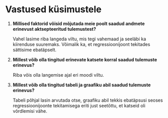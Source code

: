 # Vastused küsimustele

1.  **Millised faktorid võisid mõjutada meie poolt saadud andmete erinevust aktsepteeritud tulemustest?**

    Vahel lasime riba langeda viltu, mis tegi vahemaad ja seeläbi ka kiirenduse suuremaks. Võimalik ka, et regressioonijoont tekitades sättisime ebatäpselt.

2.  **Millest võib olla tingitud erinevate katsete korral saadud tulemuste erinevus?**

    Riba võis olla langemise ajal eri moodi viltu.

3.  **Millest võib olla tingitud tabeli ja graafiku abil saadud tulemuste erinevus?**

    Tabeli põhjal lasin arvutada otse, graafiku abil tekkis ebatäpsusi seoses regressioonijoonte tekitamisega eriti just seetõttu, et katseid oli võrdlemisi vähe.
    
